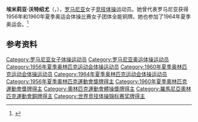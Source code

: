 {{NoteTA|G1=Sports}}
'''埃米莉亚·沃特绍尤'''（{{lang-ro|Emilia Vătăşoiu}}，{{bd|1933年|10月20日||}}），[[罗马尼亚|罗马尼亚]]女子[[竞技体操|竞技体操]]运动员。她曾代表罗马尼亚获得1956年和1960年夏季奥运会体操比赛女子团体全能铜牌。她也参加了1964年夏季奥运会。<ref>{{Cite web|title=Emilia VATASOIU|url=https://www.olympic.org/emilia-vatasoiu|accessdate=2021-04-02|work=International Olympic Committee|archive-date=2016-10-08|archive-url=https://web.archive.org/web/20161008121036/https://www.olympic.org/emilia-vatasoiu|dead-url=no}}</ref>

== 参考资料 ==
{{reflist}}

{{Authority control}}
{{DEFAULTSORT:Vătăşoiu, Emilia}}
[[Category:罗马尼亚女子体操运动员|Category:罗马尼亚女子体操运动员]]
[[Category:罗马尼亚奥运体操运动员|Category:罗马尼亚奥运体操运动员]]
[[Category:1956年夏季奥林匹克运动会体操运动员|Category:1956年夏季奥林匹克运动会体操运动员]]
[[Category:1960年夏季奥林匹克运动会体操运动员|Category:1960年夏季奥林匹克运动会体操运动员]]
[[Category:1964年夏季奥林匹克运动会体操运动员|Category:1964年夏季奥林匹克运动会体操运动员]]
[[Category:1956年夏季奧林匹克運動會獎牌得主|Category:1956年夏季奧林匹克運動會獎牌得主]]
[[Category:1960年夏季奧林匹克運動會獎牌得主|Category:1960年夏季奧林匹克運動會獎牌得主]]
[[Category:奧林匹克運動會體操獎牌得主|Category:奧林匹克運動會體操獎牌得主]]
[[Category:羅馬尼亞奧林匹克運動會銅牌得主|Category:羅馬尼亞奧林匹克運動會銅牌得主]]
[[Category:世界竞技体操锦标赛奖牌得主|Category:世界竞技体操锦标赛奖牌得主]]
